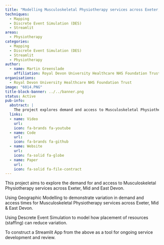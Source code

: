 ```yaml
---
title: "Modelling Musculoskeletal Physiotherapy services across Exeter, Mid and East Devon"
techniques:
  - Mapping
  - Discrete Event Simulation (DES)
  - Streamlit
areas:
  - Physiotherapy
categories:
  - Mapping
  - Discrete Event Simulation (DES)
  - Streamlit
  - Physiotherapy
author:
  - name: Martin Greenslade
    affiliation: Royal Devon University Healthcare NHS Foundation Trust
organisations:
  - Royal Devon University Healthcare NHS Foundation Trust
image: "6014.PNG"
title-block-banner: ../../banner.png
status: Active
pub-info:
  abstract: |
    The project explores demand and access to Musculoskeletal Physiotherapy services in Exeter, Mid, and East Devon. It uses Geographic Modelling to show variations in demand and access times, using DES to optimize resource placement. A Streamlit App will be developed for ongoing service development and review.
  links:
  - name: Video
    url:
    icon: fa-brands fa-youtube
  - name: Code
    url:
    icon: fa-brands fa-github
  - name: Website
    url:
    icon: fa-solid fa-globe
  - name: Paper
    url:
    icon: fa-solid fa-file-contract
---
```


This project aims to explore the demand for and access to Musculoskeletal Physiotherapy services across Exeter, Mid and East Devon.

Using Geographic Modelling to demonstrate variation in demand and access times for Musculoskeletal Physiotherapy services across Exeter, Mid & East Devon.

Using Descrete Event Simulation to model how placement of resources (staffing) can reduce variation.

To construct a Streamlit App from the above as a tool for ongoing service development and review.
